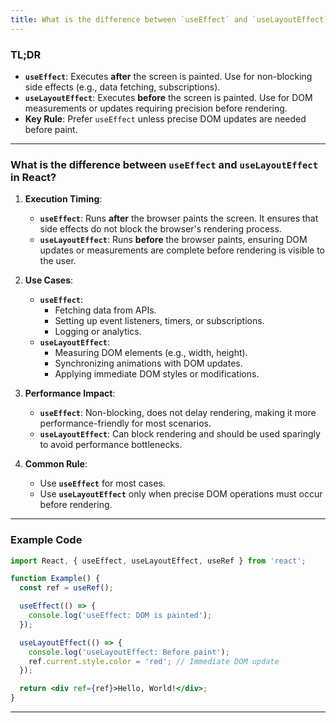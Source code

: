 ```yaml
---
title: What is the difference between `useEffect` and `useLayoutEffect` in React?
---
```

### **TL;DR**
- **`useEffect`**: Executes **after** the screen is painted. Use for non-blocking side effects (e.g., data fetching, subscriptions).
- **`useLayoutEffect`**: Executes **before** the screen is painted. Use for DOM measurements or updates requiring precision before rendering.
- **Key Rule**: Prefer `useEffect` unless precise DOM updates are needed before paint.

---

### **What is the difference between `useEffect` and `useLayoutEffect` in React?**

1. **Execution Timing**:  
   - **`useEffect`**: Runs **after** the browser paints the screen. It ensures that side effects do not block the browser's rendering process.  
   - **`useLayoutEffect`**: Runs **before** the browser paints, ensuring DOM updates or measurements are complete before rendering is visible to the user.

2. **Use Cases**:  
   - **`useEffect`**:  
     - Fetching data from APIs.  
     - Setting up event listeners, timers, or subscriptions.  
     - Logging or analytics.  
   - **`useLayoutEffect`**:  
     - Measuring DOM elements (e.g., width, height).  
     - Synchronizing animations with DOM updates.  
     - Applying immediate DOM styles or modifications.

3. **Performance Impact**:  
   - **`useEffect`**: Non-blocking, does not delay rendering, making it more performance-friendly for most scenarios.  
   - **`useLayoutEffect`**: Can block rendering and should be used sparingly to avoid performance bottlenecks.

4. **Common Rule**:  
   - Use **`useEffect`** for most cases.  
   - Use **`useLayoutEffect`** only when precise DOM operations must occur before rendering.

---

### **Example Code**

```jsx
import React, { useEffect, useLayoutEffect, useRef } from 'react';

function Example() {
  const ref = useRef();

  useEffect(() => {
    console.log('useEffect: DOM is painted');
  });

  useLayoutEffect(() => {
    console.log('useLayoutEffect: Before paint');
    ref.current.style.color = 'red'; // Immediate DOM update
  });

  return <div ref={ref}>Hello, World!</div>;
}
```

---
